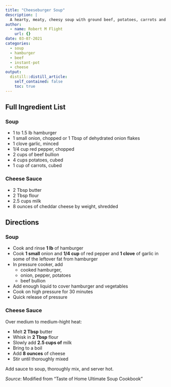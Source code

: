 ```yaml
---
title: "Cheeseburger Soup"
description: |
  A hearty, meaty, cheesy soup with ground beef, potatoes, carrots and a lot of cheese.
author:
  - name: Robert M Flight
    url: {}
date: 03-07-2021
categories:
  - soup
  - hamburger
  - beef
  - instant-pot
  - cheese
output:
  distill::distill_article:
    self_contained: false
    toc: true
---
```


## Full Ingredient List

### Soup

* 1 to 1.5 lb hamburger
* 1 small onion, chopped or 1 Tbsp of dehydrated onion flakes
* 1 clove garlic, minced
* 1/4 cup red pepper, chopped
* 2 cups of beef bullion
* 4 cups potatoes, cubed
* 1 cup of carrots, cubed

### Cheese Sauce

* 2 Tbsp butter
* 2 Tbsp flour
* 2.5 cups milk
* 8 ounces of cheddar cheese by weight, shredded

## Directions

### Soup

* Cook and rinse **1 lb** of hamburger
* Cook **1 small** onion and **1/4 cup** of red pepper and **1 clove** of garlic in some of the leftover fat from hamburger
* In pressure cooker, add
  * cooked hamburger, 
  * onion, pepper, potatoes
  * beef bullion
* Add enough liquid to cover hamburger and vegetables
* Cook on high pressure for 30 minutes
* Quick release of pressure

### Cheese Sauce

Over medium to medium-hight heat:

* Melt **2 Tbsp** butter
* Whisk in **2 Tbsp** flour
* Slowly add **2.5 cups of** milk
* Bring to a boil
* Add **8 ounces** of cheese
* Stir until thoroughly mixed

Add sauce to soup, thoroughly mix, and server hot.

*Source*: Modified from "Taste of Home Ultimate Soup Cookbook"
